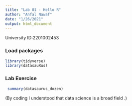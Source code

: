 ```yaml
---
title: "Lab 01 - Hello R"
author: "Anfal Nawaf"
date: "1/26/2021"
output: html_document
---
```


University ID:2201002453 

### Load packages

```r
library(tidyverse) 
library(datasauRus)
```


### Lab Exercise
```r
 summary(datasaurus_dozen)

```

(By coding I understood that data science is a broad field .)